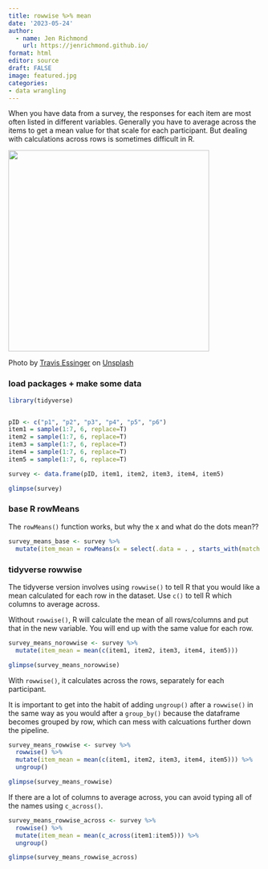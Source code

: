 ```yaml
---
title: rowwise %>% mean
date: '2023-05-24'
author:
  - name: Jen Richmond
    url: https://jenrichmond.github.io/
format: html
editor: source
draft: FALSE
image: featured.jpg
categories: 
- data wrangling
---
```


When you have data from a survey, the responses for each item are most often listed in different variables. Generally you have to average across the items to get a mean value for that scale for each participant. But dealing with calculations across rows is sometimes difficult in R.

![](featured.jpg){width="400"}

Photo by <a href="https://unsplash.com/@travisessinger?utm_content=creditCopyText&utm_medium=referral&utm_source=unsplash">Travis Essinger</a> on <a href="https://unsplash.com/photos/green-grass-field-oG01mozFb7o?utm_content=creditCopyText&utm_medium=referral&utm_source=unsplash">Unsplash</a>

### load packages + make some data

```r

library(tidyverse)


pID <- c("p1", "p2", "p3", "p4", "p5", "p6")
item1 = sample(1:7, 6, replace=T)
item2 = sample(1:7, 6, replace=T)
item3 = sample(1:7, 6, replace=T)
item4 = sample(1:7, 6, replace=T)
item5 = sample(1:7, 6, replace=T)

survey <- data.frame(pID, item1, item2, item3, item4, item5)

glimpse(survey)

```

### base R rowMeans

The `rowMeans()` function works, but why the x and what do the dots mean??

```r
survey_means_base <- survey %>%
  mutate(item_mean = rowMeans(x = select(.data = . , starts_with(match = "item"))))
```

### tidyverse rowwise

The tidyverse version involves using `rowwise()` to tell R that you would like a mean calculated for each row in the dataset. Use `c()` to tell R which columns to average across.

Without `rowwise()`, R will calculate the mean of all rows/columns and put that in the new variable. You will end up with the same value for each row.

```r

survey_means_norowwise <- survey %>%
  mutate(item_mean = mean(c(item1, item2, item3, item4, item5))) 

glimpse(survey_means_norowwise)

```

With `rowwise()`, it calculates across the rows, separately for each participant.

::: callout-note
It is important to get into the habit of adding `ungroup()` after a `rowwise()` in the same way as you would after a `group_by()` because the dataframe becomes grouped by row, which can mess with calcuations further down the pipeline.
:::

```r


survey_means_rowwise <- survey %>%
  rowwise() %>%
  mutate(item_mean = mean(c(item1, item2, item3, item4, item5))) %>%
  ungroup()

glimpse(survey_means_rowwise)

```

If there are a lot of columns to average across, you can avoid typing all of the names using `c_across()`.

```r
survey_means_rowwise_across <- survey %>%
  rowwise() %>%
  mutate(item_mean = mean(c_across(item1:item5))) %>%
  ungroup()

glimpse(survey_means_rowwise_across)
```

